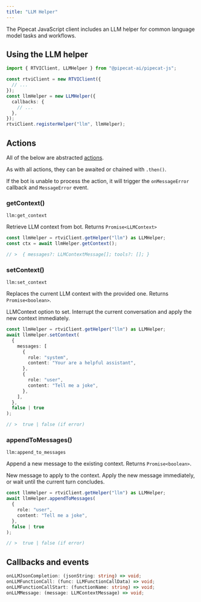 ```yaml
---
title: "LLM Helper"
---
```


The Pipecat JavaScript client includes an LLM helper for common language model tasks and workflows.

## Using the LLM helper

```typescript
import { RTVIClient, LLMHelper } from "@pipecat-ai/pipecat-js";

const rtviClient = new RTVIClient({
  // ...
});
const llmHelper = new LLMHelper({
  callbacks: {
    // ...
  },
});
rtviClient.registerHelper("llm", llmHelper);
```

## Actions

All of the below are abstracted [actions](/v02/api-reference/actions).

As with all actions, they can be awaited or chained with `.then()`.

If the bot is unable to process the action, it will trigger the `onMessageError` callback and `MessageError` event.

### getContext()

`llm:get_context`

Retrieve LLM context from bot. Returns `Promise<LLMContext>`

```typescript
const llmHelper = rtviClient.getHelper("llm") as LLMHelper;
const ctx = await llmHelper.getContext();

// >  { messages?: LLMContextMessage[]; tools?: []; }
```

### setContext()

`llm:set_context`

Replaces the current LLM context with the provided one. Returns `Promise<boolean>`.

<ParamField path="context" type="LLMContext" required>
  LLMContext option to set.
</ParamField>

<ParamField path="interrupt" type="boolean" default="false">
  Interrupt the current conversation and apply the new context immediately.
</ParamField>

```typescript
const llmHelper = rtviClient.getHelper("llm") as LLMHelper;
await llmHelper.setContext(
  {
    messages: [
      {
        role: "system",
        content: "Your are a helpful assistant",
      },
      {
        role: "user",
        content: "Tell me a joke",
      },
    ],
  },
  false | true
);

// >  true | false (if error)
```

### appendToMessages()

`llm:append_to_messages`

Append a new message to the existing context. Returns `Promise<boolean>`.

<ParamField path="context" type="LLMContextMessage" required>
  New message to apply to the context.
</ParamField>

<ParamField path="runImmediately" type="boolean" default="false">
  Apply the new message immediately, or wait until the current turn concludes.
</ParamField>

```typescript
const llmHelper = rtviClient.getHelper("llm") as LLMHelper;
await llmHelper.appendToMessages(
  {
    role: "user",
    content: "Tell me a joke",
  },
  false | true
);

// >  true | false (if error)
```

## Callbacks and events

```typescript
onLLMJsonCompletion: (jsonString: string) => void;
onLLMFunctionCall: (func: LLMFunctionCallData) => void;
onLLMFunctionCallStart: (functionName: string) => void;
onLLMMessage: (message: LLMContextMessage) => void;
```
